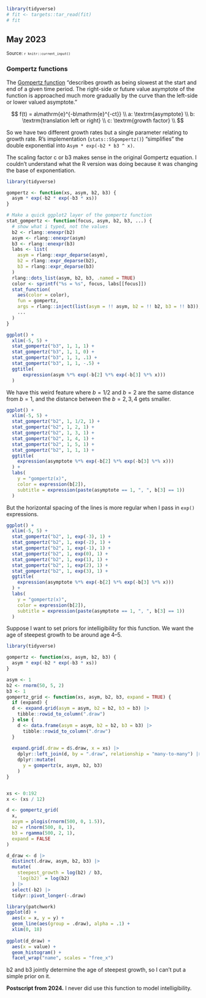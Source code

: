 <!--- Timestamp to trigger book rebuilds: `r Sys.time()` --->

```r
library(tidyverse)
# fit <- targets::tar_read(fit)
# fit
```

## May 2023

<small>Source: <code>`r knitr::current_input()`</code></small>

### Gompertz functions

The [Gompertz function](https://en.wikipedia.org/wiki/Gompertz_function)
"describes growth as being slowest at the start and end of a given time
period. The right-side or future value asymptote of the function is
approached much more gradually by the curve than the left-side or lower
valued asymptote." 

$$
f(t) = a\mathrm{e}^{-b\mathrm{e}^{-ct}} \\
a: \textrm{asymptote} \\
b: \textrm{translation left or right} \\
c: \textrm{growth factor} \\
$$

So we have two different growth rates but a single parameter relating to
growth rate. R's implementation (`stats::SSgompertz()`) "simplifies" the
double exponential into `Asym * exp(-b2 * b3 ^ x)`.

The scaling factor c or b3 makes sense in the original Gompertz
equation. I couldn't understand what the R version was doing because it was
changing the base of exponentiation.

```r
library(tidyverse)

gompertz <- function(xs, asym, b2, b3) {
  asym * exp(-b2 * exp(-b3 * xs))
}

# Make a quick ggplot2 layer of the gompertz function
stat_gompertz <- function(focus, asym, b2, b3, ...) {
  # show what i typed, not the values
  b2 <- rlang::enexpr(b2)
  asym <- rlang::enexpr(asym)
  b3 <- rlang::enexpr(b3)
  labs <- list(
    asym = rlang::expr_deparse(asym), 
    b2 = rlang::expr_deparse(b2), 
    b3 = rlang::expr_deparse(b3)
  )
  rlang::dots_list(asym, b2, b3, .named = TRUE)
  color <- sprintf("%s = %s", focus, labs[[focus]])
  stat_function(
    aes(color = color),
    fun = gompertz, 
    args = rlang::inject(list(asym = !! asym, b2 = !! b2, b3 = !! b3)),
    ...
  )
}

ggplot() + 
  xlim(-5, 5) +
  stat_gompertz("b3", 1, 1, 1) +
  stat_gompertz("b3", 1, 1, 0) +
  stat_gompertz("b3", 1, 1, .1) + 
  stat_gompertz("b3", 1, 1, -.5) +
  ggtitle(
      expression(asym %*% exp(-b[2] %*% exp(-b[3] %*% x)))
  )
```

We have this weird feature where $b = 1/2$ and $b = 2$ are the same
distance from $b = 1$, and the distance between the $b = 2, 3, 4$ gets smaller.

```r
ggplot() + 
  xlim(-5, 5) +
  stat_gompertz("b2", 1, 1/2, 1) +
  stat_gompertz("b2", 1, 2, 1) +
  stat_gompertz("b2", 1, 3, 1) +
  stat_gompertz("b2", 1, 4, 1) +
  stat_gompertz("b2", 1, 5, 1) +
  stat_gompertz("b2", 1, 1, 1) + 
  ggtitle(
    expression(asymptote %*% exp(-b[2] %*% exp(-b[3] %*% x)))
  ) +
  labs(
    y = "gompertz(x)",
    color = expression(b[2]),
    subtitle = expression(paste(asymptote == 1, ", ", b[3] == 1))
  )
```

But the horizontal spacing of the lines is more regular when I 
pass in `exp()` expressions.

```r
ggplot() + 
  xlim(-5, 5) +
  stat_gompertz("b2", 1, exp(-3), 1) +
  stat_gompertz("b2", 1, exp(-2), 1) +
  stat_gompertz("b2", 1, exp(-1), 1) +
  stat_gompertz("b2", 1, exp(0), 1) +
  stat_gompertz("b2", 1, exp(1), 1) +
  stat_gompertz("b2", 1, exp(2), 1) +
  stat_gompertz("b2", 1, exp(3), 1) +
  ggtitle(
    expression(asymptote %*% exp(-b[2] %*% exp(-b[3] %*% x)))
  ) +
  labs(
    y = "gompertz(x)",
    color = expression(b[2]),
    subtitle = expression(paste(asymptote == 1, ", ", b[3] == 1))
  )
```

Suppose I want to set priors for intelligibility for this
function. We want the age of steepest growth to be around age 4--5.

```r
library(tidyverse)

gompertz <- function(xs, asym, b2, b3) {
  asym * exp(-b2 * exp(-b3 * xs))
}

asym <- 1
b2 <- rnorm(50, 5, 2)
b3 <- 1
gompertz_grid <- function(xs, asym, b2, b3, expand = TRUE) {
  if (expand) {
  d <- expand.grid(asym = asym, b2 = b2, b3 = b3) |> 
    tibble::rowid_to_column(".draw")
  } else {
    d <- data.frame(asym = asym, b2 = b2, b3 = b3) |> 
      tibble::rowid_to_column(".draw")
  }
  
  expand.grid(.draw = d$.draw, x = xs) |> 
    dplyr::left_join(d, by = ".draw", relationship = "many-to-many") |> 
    dplyr::mutate(
      y = gompertz(x, asym, b2, b3)
    )
}


xs <- 0:192
x <- (xs / 12)

d <- gompertz_grid(
  x, 
  asym = plogis(rnorm(500, 0, 1.5)),
  b2 = rlnorm(500, 8, 1),
  b3 = rgamma(500, 2, 1),
  expand = FALSE
)

d_draw <- d |> 
  distinct(.draw, asym, b2, b3) |> 
  mutate(
    steepest_growth = log(b2) / b3,
    `log(b2)` = log(b2)
  ) |> 
  select(-b2) |> 
  tidyr::pivot_longer(-.draw)

library(patchwork)
ggplot(d) + 
  aes(x = x, y = y) + 
  geom_line(aes(group = .draw), alpha = .1) +
  xlim(0, 18) 
    
ggplot(d_draw) + 
  aes(x = value) + 
  geom_histogram() +
  facet_wrap("name", scales = "free_x")
```

b2 and b3 jointly determine the age of steepest growth, so I can't 
put a simple prior on it.

**Postscript from 2024.** I never did use this function to model
intelligibility.
